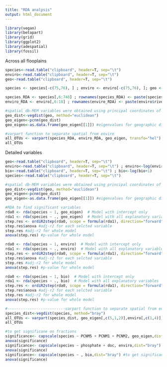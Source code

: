 ```yaml
---
title: "RDA analysis"
output: html_document
---
```


```r
library(vegan)
library(betapart)
library(grid)
library(ggplot2)
library(adespatial)
library(fossil)
```

Across all flooplains
```r
species<-read.table("clipboard", header=T, sep="\t")
enviro<-read.table("clipboard", header=T, sep="\t")
geo<-read.table("clipboard", header=T, sep="\t")

species <- species[-c(75,76), ] ; enviro <- enviro[-c(75,76), ]; geo <- geo[-c(75,76), ]

species_RDA <- species[,6:748] ; rownames(species_RDA) <- paste(species$river, species$sampleID,sep=" ")
enviro_RDA <- enviro[,6:18] ; rownames(enviro_RDA) <- paste(enviro$river, enviro$sampleID,sep=" ")

#spatial db-MEM variables were obtained using principal coordinates of neighborhood matrix (PCNM).
geo_dist<-vegdist(geo, method="euclidean")
geo_eigen<-pcnm(geo_dist)
geo_eigen<-as.data.frame(geo_eigen[[1]]) #eigenvalues for geographic distance

#varpart function to separate spatial from enviro
all_OTUs <- varpart(species_RDA, enviro_RDA, geo_eigen, transfo="hel")
all_OTUs

```

Detailed variables
```r
geo<-read.table("clipboard", header=T, sep="\t") 
enviro<-read.table("clipboard", header=T, sep="\t") ; enviro<-log(enviro+1)
bio<-read.table("clipboard", header=T, sep="\t") ; bio<-log(bio+1)
species<-read.table("clipboard", header=T, sep="\t") 
```
```r
#spatial db-MEM variables were obtained using principal coordinates of neighborhood matrix (PCNM).
geo_dist<-vegdist(geo, method="euclidean")
geo_eigen<-pcnm(geo_dist)
geo_eigen<-as.data.frame(geo_eigen[[1]]) #eigenvalues for geographic distance

#RDA to find significant variables
rda0 <- rda(species ~ 1, geo_eigen)  # Model with intercept only
rda1 <- rda(species ~ ., geo_eigen)  # Model with all explanatory variables
step.res <- ordiR2step(rda0, scope = formula(rda1), direction="forward")
step.res$anova #adj-r2 for each selcted variable
step.res #adj-r2 for whole model
anova(step.res) #p-value for whole model

rda0 <- rda(species ~ 1, enviro)  # Model with intercept only
rda1 <- rda(species ~ ., enviro)  # Model with all explanatory variables
step.res <- ordiR2step(rda0, scope = formula(rda1), direction="forward")
step.res$anova #adj-r2 for each selcted variable
step.res #adj-r2 for whole model
anova(step.res) #p-value for whole model

rda0 <- rda(species ~ 1, bio)  # Model with intercept only
rda1 <- rda(species ~ ., bio)  # Model with all explanatory variables
step.res <- ordiR2step(rda0, scope = formula(rda1), direction="forward")
step.res$anova #adj-r2 for each selcted variable
step.res #adj-r2 for whole model
anova(step.res) #p-value for whole model

#--------------------------varpart function to separate spatial from enviro
species_dist<-vegdist(species, method="bray")
all_OTUs <- varpart(species_dist, geo_eigen[,c(5,1,2)],enviro[,c(1,4)],bio[,c(1,3,4)]) #change according to ordiR2step results
all_OTUs

#to get significane on fractions
significance<- capscale(species ~ PCNM5 + PCNM1 + PCNM2, geo_eigen,dist="bray") #to get significance
anova(significance)
significance<- capscale(species ~ phosphate + doc, enviro,dist="bray") #to get significance
anova(significance)
significance<- capscale(species ~ , bio,dist="bray") #to get significance
anova(significance)

```
